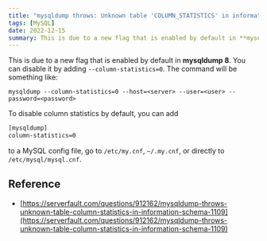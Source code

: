 ```yaml
---
title: "mysqldump throws: Unknown table 'COLUMN_STATISTICS' in information_schema (1109)"
tags: [MySQL]
date: 2022-12-15
summary: This is due to a new flag that is enabled by default in **mysqldump 8**.
---
```


This is due to a new flag that is enabled by default in **mysqldump 8**. You
can disable it by adding `--column-statistics=0`. The command will be
something like:

```shell
mysqldump --column-statistics=0 --host=<server> --user=<user> --password=<password> 
```

To disable column statistics by default, you can add

```bash
[mysqldump]
column-statistics=0
```

to a MySQL config file, go to `/etc/my.cnf`, `~/.my.cnf`, or directly to `/etc/mysql/mysql.cnf`.

## Reference

- [https://serverfault.com/questions/912162/mysqldump-throws-unknown-table-column-statistics-in-information-schema-1109](https://serverfault.com/questions/912162/mysqldump-throws-unknown-table-column-statistics-in-information-schema-1109)